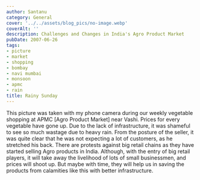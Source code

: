 ```yaml
---
author: Santanu
category: General
cover: '../../assets/blog_pics/no-image.webp'
coverAlt: ''
description: Challenges and Changes in India's Agro Product Market
pubDate: 2007-06-26
tags:
- picture
- market
- shopping
- bombay
- navi mumbai
- monsoon
- apmc
- rain
title: Rainy Sunday
---
```


This picture was taken with my phone camera during our weekly vegetable shopping at APMC \[Agro Product Market\] near Vashi. Prices for every vegetable have gone up. Due to the lack of infrastructure, it was shameful to see so much wastage due to heavy rain. From the posture of the seller, it was quite clear that he was not expecting a lot of customers, as he stretched his back. There are protests against big retail chains as they have started selling Agro products in India. Although, with the entry of big retail players, it will take away the livelihood of lots of small businessmen, and prices will shoot up. But maybe with time, they will help us in saving the products from calamities like this with better infrastructure.